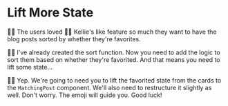 # Lift More State

👨‍💼 The users loved 🧝‍♂️ Kellie's like feature so much they want to have the blog
posts sorted by whether they're favorites.

🧝‍♂️ I've already created the sort function. Now you need to add the logic to sort
them based on whether they're favorited. And that means you need to lift some
state...

👨‍💼 Yep. We're going to need you to lift the favorited state from the cards to
the `MatchingPost` component. We'll also need to restructure it slightly as
well. Don't worry. The emoji will guide you. Good luck!
